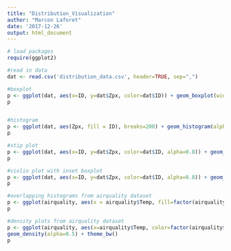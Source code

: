 ```yaml
---
title: "Distribution_Visualization"
author: "Marcon Laforet"
date: '2017-12-26'
output: html_document
---
```


```r
# load packages
require(ggplot2)

#read in data
dat <- read.csv('distribution_data.csv', header=TRUE, sep=",")

#boxplot
p <- ggplot(dat, aes(x=ID, y=dat$Zpx, color=dat$ID)) + geom_boxplot(width=0.1) + theme_bw() + coord_flip()
p


#histogram
p <- ggplot(dat, aes(Zpx, fill = ID), breaks=200) + geom_histogram(alpha = 0.5, position = 'identity', binwidth=0.1)
p

#stip plot
p <- ggplot(dat, aes(x=ID, y=dat$Zpx, color=dat$ID, alpha=0.8)) + geom_jitter(position=position_jitter(0.3)) + theme_bw()
p

#violin plot with inset boxplot
p <- ggplot(dat, aes(x=ID, y=dat$Zpx, color=dat$ID, alpha=0.8)) + geom_violin(trim=FALSE) + geom_boxplot(width=0.1) + theme_bw()
p

#overlapping histograms from airquality dataset
p <- ggplot(airquality, aes(x = airquality$Temp, fill=factor(airquality$Month))) + geom_histogram(binwidth = 1) + theme_bw()
p

#density plots from airquality dataset
p <- ggplot(airquality, aes(x=airquality$Temp, color=factor(airquality$Month))) +
geom_density(alpha=0.5) + theme_bw()
p
```